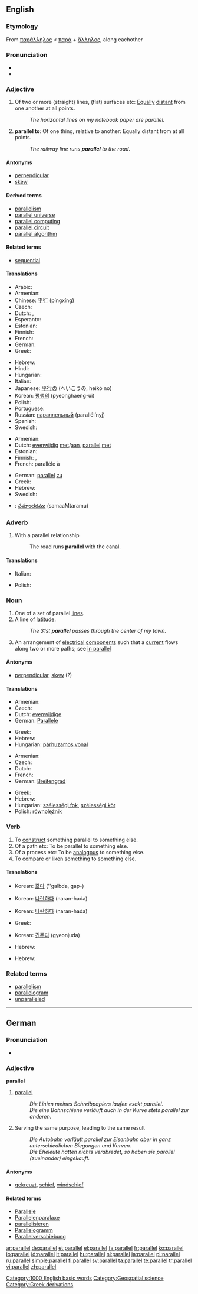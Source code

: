 ==English==
{{wikipedia}}

===Etymology===
From {{etyl|grc}} [[παράλληλος]] < [[παρά]] + [[ἄλληλος]], along eachother

===Pronunciation===
* {{audio|en-us-parallel.ogg|Audio (US)}}
* {{enPR|păr'ə-lĕl"}}

===Adjective===
{{en-adj|-}}

# Of two or more (straight) lines, (flat) surfaces etc: [[equally|Equally]] [[distant]] from one another at all points.
#: ''The horizontal lines on my notebook paper are parallel.''
# '''parallel to''': Of one thing, relative to another: Equally distant from at all points.
#: ''The railway line runs '''parallel''' to the road.''

====Antonyms====
* [[perpendicular]]
* [[skew]]

====Derived terms====
* [[parallelism]]
* [[parallel universe]]
* [[parallel computing]]
* [[parallel circuit]]
* [[parallel algorithm]]

====Related terms====
* [[sequential]]

====Translations====
{{trans-top|of two or more (straight) lines, (flat) surfaces etc: equally distant from one another at all points}}
* Arabic: {{Arab|[[موازي]]}} {{IPAchar|(muwāzi)}}
* Armenian: {{t-|hy|զուգահեռ|tr=zugaheṙ|xs=Armenian}}
* Chinese: [[平行]] (píngxíng)
* Czech: {{t-|cs|rovnoběžný|m}}
* Dutch: {{t+|nl|evenwijdig}}, {{t+|nl|parallel}}
* Esperanto: {{t-|eo|paralela|xs=Esperanto}}
* Estonian: {{t|et|rööpne}}
* Finnish: {{t-|fi|rinnakkainen}}
* French: {{t+|fr|parallèle}}
* German: {{t+|de|parallel}}
* Greek: {{t+|el|παράλληλος|sc=Grek}}
{{trans-mid}}
* Hebrew: {{he-translation|מקבילים|makbilím}} {{m|p}}
* Hindi: {{t|hi|समानान्तर|sc=Deva}}
* Hungarian: {{t+|hu|párhuzamos}}
* Italian: {{t+|it|parallelo}}
* Japanese: [[平行]]の (へいこうの, heikō no)
* Korean: [[평행의]] (pyeonghaeng-ui)
* Polish: {{t+|pl|równoległy}}
* Portuguese: {{t+|pt|paralelo}}
* Russian: [[параллельный]] (parallél’nyj)
* Spanish: {{t-|es|paralelo}}
* Swedish: {{t+|sv|parallell}}
{{trans-bottom}}

{{trans-top|of one thing, relative to another: Equally distant from at all points}}
* Armenian: {{t-|hy|զուգահեռ|tr=zugaheṙ|xs=Armenian}}
* Dutch: [[evenwijdig]] [[met]]/[[aan]], [[parallel]] [[met]]
* Estonian: {{t|et|rööpne}}
* Finnish: {{t-|fi|rinnakkainen}}, {{t-|fi|yhdensuuntainen}}
* French: parallèle à
{{trans-mid}}
* German: [[parallel]] [[zu]]
* Greek: {{t+|el|παράλληλος|sc=Grek}}
* Hebrew: {{he-translation|מקביל|makbíl}} {{m|s}}
* Swedish: {{t+|sv|parallell}}
{{trans-bottom}}

{{checktrans-top}}
* {{ttbc|Telugu}}: [[సమాంతరము]] (samaaMtaramu)
{{trans-bottom}}

===Adverb===
{{en-adv}}

# With a parallel relationship
#: The road runs '''parallel''' with the canal.

====Translations====
{{trans-top|with a parallel relationship}}
* Italian: {{t+|it|parallelamente}}
{{trans-mid}}
* Polish: {{t|pl|równolegle}}
{{trans-bottom}}

===Noun===
{{en-noun}}

# One of a set of parallel [[line]]s.
# A line of [[latitude]].
#: ''The 31st '''parallel''' passes through the center of my town.''
# An arrangement of [[electrical]] [[component]]s such that a [[current]] flows along two or more paths; see [[in parallel]]

====Antonyms====
* [[perpendicular]], [[skew]] (?)

====Translations====
{{trans-top|one of a set of parallel lines}}
* Armenian: {{t-|hy|զուգահեռ|tr=zugaheṙ|xs=Armenian}}
* Czech: {{t-|cs|rovnoběžka|f}}
* Dutch: [[evenwijdige]] {{f}}
* German: [[Parallele]] {{f}}
{{trans-mid}}
* Greek: {{t+|el|παράλληλος|sc=Grek}}
* Hebrew: {{he-translation|מקביל|makbíl}} {{m}}
* Hungarian: [[párhuzamos vonal]]
{{trans-bottom}}

{{trans-top|line of latitude}}
* Armenian: {{t|hy|զուգահեռական|tr=zugaheṙakan|xs=Armenian}}
* Czech: {{t-|cs|rovnoběžka|f}}
* Dutch: {{t-|nl|breedtegraad|m}}
* French: {{t+|fr|parallèle|m}}
* German: [[Breitengrad]] {{m}}
{{trans-mid}}
* Greek: {{t+|el|παράλληλος|sc=Grek}}
* Hebrew: {{he-translation|קו רוחב|káv rókhav}} {{m}}
* Hungarian: [[szélességi fok]], [[szélességi kör]]
* Polish: [[równolężnik]] {{m}}
{{trans-bottom}}

===Verb===
{{en-verb|parallels|'''[[paralleling]]''' ''or'' '''[[parallelling]]''' (British only)|'''[[paralleled]]''' ''or'' '''[[parallelled]]''' (British only)}}

# To [[construct]] something parallel to something else.
# Of a path etc: To be parallel to something else.
# Of a process etc: To be [[analogous]] to something else.
# To [[compare]] or [[liken]] something to something else.

====Translations====
{{trans-top|to construct something parallel to something else}}
* Korean: [[갋다]] (''galbda, gap-)
{{trans-mid}}
{{trans-bottom}}

{{trans-top|of a path etc: To be parallel to something else}}
* Korean: [[나란하다]] (naran-hada)
{{trans-mid}}
{{trans-bottom}}

{{trans-top|of a process etc: To be analogous to something else}}
* Korean: [[나란하다]] (naran-hada)
{{trans-mid}}
{{trans-bottom}}

{{trans-top|to [[compare]] or [[liken]] something to something else}}
* Greek: {{t|el|παραλληλίζω|sc=Grek}}
{{trans-mid}}
* Korean: [[견주다]] (gyeonjuda)
{{trans-bottom}}

{{checktrans-top}}
* Hebrew: {{he-translation|להקביל|lehakbíl}}
{{checktrans-mid}}
* Hebrew: {{he-translation|להשוות|lehashvót}}
{{checktrans-bottom}}

===Related terms===
* [[parallelism]]
* [[parallelogram]]
* [[unparalleled]]

[[Category:1000 English basic words]]

----

==German==

===Pronunciation===
* {{audio|De-parallel.ogg|Audio}}

===Adjective===
'''parallel'''

# [[parallel#English|parallel]]
#: ''Die Linien meines Schreibpapiers laufen exakt parallel.''
#: ''Die eine Bahnschiene verläuft auch in der Kurve stets parallel zur anderen.''
# Serving the same purpose, leading to the same result
#: ''Die Autobahn verläuft parallel zur Eisenbahn aber in ganz unterschiedlichen Biegungen und Kurven.''
#: ''Die Eheleute hatten nichts verabredet, so haben sie parallel (zueinander) eingekauft.''

====Antonyms====
* [[gekreuzt]], [[schief]], [[windschief]]

====Related terms====
* [[Parallele]]
* [[Parallelenparalaxe]]
* [[parallelisieren]]
* [[Parallelogramm]]
* [[Parallelverschiebung]]

[[Category:Geospatial science]]
[[Category:Greek derivations]]

[[ar:parallel]]
[[de:parallel]]
[[et:parallel]]
[[el:parallel]]
[[fa:parallel]]
[[fr:parallel]]
[[ko:parallel]]
[[io:parallel]]
[[id:parallel]]
[[it:parallel]]
[[hu:parallel]]
[[nl:parallel]]
[[ja:parallel]]
[[pl:parallel]]
[[ru:parallel]]
[[simple:parallel]]
[[fi:parallel]]
[[sv:parallel]]
[[ta:parallel]]
[[te:parallel]]
[[tr:parallel]]
[[vi:parallel]]
[[zh:parallel]]